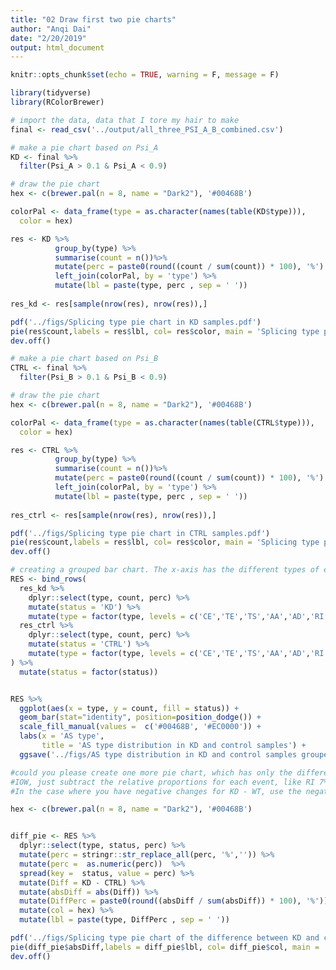 ```yaml
---
title: "02 Draw first two pie charts"
author: "Anqi Dai"
date: "2/20/2019"
output: html_document
---
```


```r
knitr::opts_chunk$set(echo = TRUE, warning = F, message = F)
```


```r
library(tidyverse)
library(RColorBrewer)
```

```r
# import the data, data that I tore my hair to make
final <- read_csv('../output/all_three_PSI_A_B_combined.csv')
```

```r
# make a pie chart based on Psi_A
KD <- final %>%
  filter(Psi_A > 0.1 & Psi_A < 0.9) 

# draw the pie chart
hex <- c(brewer.pal(n = 8, name = "Dark2"), '#00468B')

colorPal <- data_frame(type = as.character(names(table(KD$type))), 
  color = hex) 

res <- KD %>%
          group_by(type) %>%
          summarise(count = n())%>%
          mutate(perc = paste0(round((count / sum(count)) * 100), '%') ) %>%
          left_join(colorPal, by = 'type') %>%
          mutate(lbl = paste(type, perc , sep = ' '))
  
res_kd <- res[sample(nrow(res), nrow(res)),]

pdf('../figs/Splicing type pie chart in KD samples.pdf')
pie(res$count,labels = res$lbl, col= res$color, main = 'Splicing type pie chart in KD samples')
dev.off()
```

```r
# make a pie chart based on Psi_B 
CTRL <- final %>%
  filter(Psi_B > 0.1 & Psi_B < 0.9) 

# draw the pie chart
hex <- c(brewer.pal(n = 8, name = "Dark2"), '#00468B')

colorPal <- data_frame(type = as.character(names(table(CTRL$type))), 
  color = hex) 

res <- CTRL %>%
          group_by(type) %>%
          summarise(count = n())%>%
          mutate(perc = paste0(round((count / sum(count)) * 100), '%') ) %>%
          left_join(colorPal, by = 'type') %>%
          mutate(lbl = paste(type, perc , sep = ' '))
  
res_ctrl <- res[sample(nrow(res), nrow(res)),]

pdf('../figs/Splicing type pie chart in CTRL samples.pdf')
pie(res$count,labels = res$lbl, col= res$color, main = 'Splicing type pie chart in CTRL samples')
dev.off()
```

```r
# creating a grouped bar chart. The x-axis has the different types of events, an the y-axis is the number of events of that type. Each type will have two bars, one for KD and one for WT
RES <- bind_rows(
  res_kd %>%
    dplyr::select(type, count, perc) %>%
    mutate(status = 'KD') %>% 
    mutate(type = factor(type, levels = c('CE','TE','TS','AA','AD','RI','AF','AL','MXE'))),
  res_ctrl %>%
    dplyr::select(type, count, perc) %>%
    mutate(status = 'CTRL') %>% 
    mutate(type = factor(type, levels = c('CE','TE','TS','AA','AD','RI','AF','AL','MXE')))
) %>%
  mutate(status = factor(status))


RES %>%
  ggplot(aes(x = type, y = count, fill = status)) +
  geom_bar(stat="identity", position=position_dodge()) +
  scale_fill_manual(values =  c('#00468B', '#EC0000')) +
  labs(x = 'AS type',
       title = 'AS type distribution in KD and control samples') +
  ggsave('../figs/AS type distribution in KD and control samples grouped bar plot.jpg', width = 8, height = 6, dpi = 300)
```

```r
#could you please create one more pie chart, which has only the difference in proportion between these two?
#IOW, just subtract the relative proportions for each event, like RI 7% - 5% = 2%, #AD = 7% - 9% = -2%
#In the case where you have negative changes for KD - WT, use the negative value for the label but the absolute value for the plot

hex <- c(brewer.pal(n = 8, name = "Dark2"), '#00468B')


diff_pie <- RES %>%
  dplyr::select(type, status, perc) %>%
  mutate(perc = stringr::str_replace_all(perc, '%','')) %>%
  mutate(perc =  as.numeric(perc))  %>%
  spread(key =  status, value = perc) %>%
  mutate(Diff = KD - CTRL) %>%
  mutate(absDiff = abs(Diff)) %>%
  mutate(DiffPerc = paste0(round((absDiff / sum(absDiff)) * 100), '%')) %>%
  mutate(col = hex) %>%
  mutate(lbl = paste(type, DiffPerc , sep = ' '))

pdf('../figs/Splicing type pie chart of the difference between KD and controls.pdf')
pie(diff_pie$absDiff,labels = diff_pie$lbl, col= diff_pie$col, main = 'Splicing type pie chart of the difference between KD and control')
dev.off()
```

